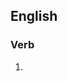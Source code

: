 ==English==

===Verb===
{{head|en|present participle}}

# {{present participle of|eat one's words|lang=en|nocat=1}}